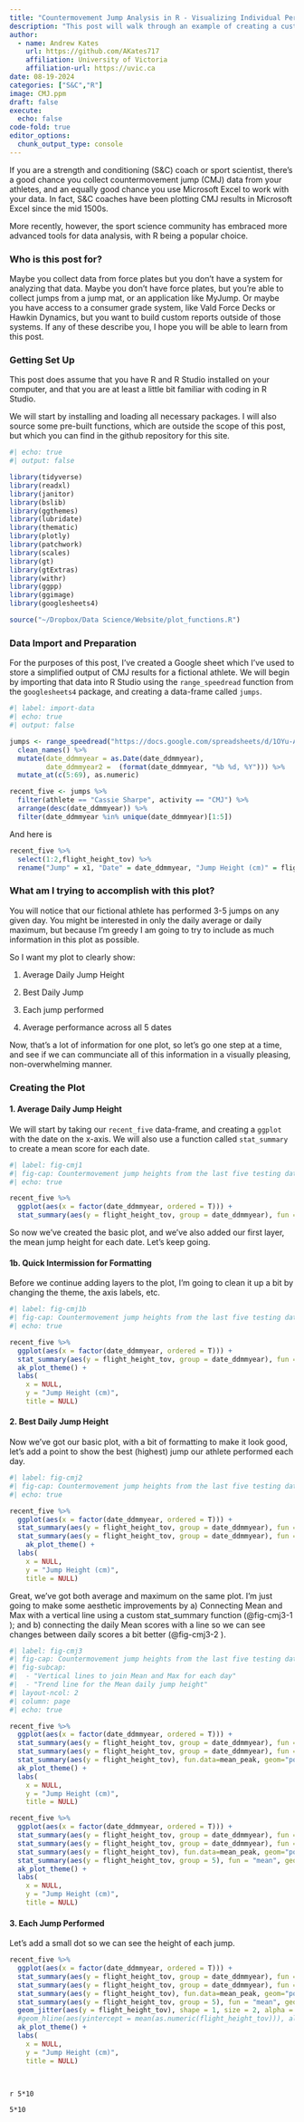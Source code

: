 ```yaml
---
title: "Countermovement Jump Analysis in R - Visualizing Individual Performance"
description: "This post will walk through an example of creating a custom plot to track countermovement jump performance using force plates "
author:
  - name: Andrew Kates
    url: https://github.com/AKates717
    affiliation: University of Victoria
    affiliation-url: https://uvic.ca 
date: 08-19-2024
categories: ["S&C","R"]
image: CMJ.ppm
draft: false
execute: 
  echo: false
code-fold: true
editor_options: 
  chunk_output_type: console
---
```


If you are a strength and conditioning (S&C) coach or sport scientist, there's a good chance you collect countermovement jump (CMJ) data from your athletes, and an equally good chance you use Microsoft Excel to work with your data. In fact, S&C coaches have been plotting CMJ results in Microsoft Excel since the mid 1500s.

More recently, however, the sport science community has embraced more advanced tools for data analysis, with R being a popular choice.

### Who is this post for?

Maybe you collect data from force plates but you don't have a system for analyzing that data. Maybe you don't have force plates, but you're able to collect jumps from a jump mat, or an application like MyJump. Or maybe you have access to a consumer grade system, like Vald Force Decks or Hawkin Dynamics, but you want to build custom reports outside of those systems. If any of these describe you, I hope you will be able to learn from this post.

### Getting Set Up

This post does assume that you have R and R Studio installed on your computer, and that you are at least a little bit familiar with coding in R Studio.

We will start by installing and loading all necessary packages. I will also source some pre-built functions, which are outside the scope of this post, but which you can find in the github repository for this site.

```r
#| echo: true
#| output: false

library(tidyverse)
library(readxl)
library(janitor)
library(bslib)
library(ggthemes)
library(lubridate)
library(thematic)
library(plotly)
library(patchwork)
library(scales)
library(gt)
library(gtExtras)
library(withr)
library(ggpp)
library(ggimage)
library(googlesheets4)

source("~/Dropbox/Data Science/Website/plot_functions.R")


```

### Data Import and Preparation

For the purposes of this post, I've created a Google sheet which I've used to store a simplified output of CMJ results for a fictional athlete. We will begin by importing that data into R Studio using the `range_speedread` function from the `googlesheets4` package, and creating a data-frame called `jumps`.

```r
#| label: import-data
#| echo: true
#| output: false

jumps <- range_speedread("https://docs.google.com/spreadsheets/d/1OYu-AaAK8w36-_JcUsoSuX-BnRnyYozjmn8KQbz-axw/edit?gid=2135526598#gid=2135526598", sheet = "Database") %>%
  clean_names() %>%
  mutate(date_ddmmyear = as.Date(date_ddmmyear),
         date_ddmmyear2 =  (format(date_ddmmyear, "%b %d, %Y"))) %>%
  mutate_at(c(5:69), as.numeric)

recent_five <- jumps %>%
  filter(athlete == "Cassie Sharpe", activity == "CMJ") %>%
  arrange(desc(date_ddmmyear)) %>%
  filter(date_ddmmyear %in% unique(date_ddmmyear)[1:5])

```

And here is

```r
recent_five %>%
  select(1:2,flight_height_tov) %>%
  rename("Jump" = x1, "Date" = date_ddmmyear, "Jump Height (cm)" = flight_height_tov)
```

### What am I trying to accomplish with this plot?

You will notice that our fictional athlete has performed 3-5 jumps on any given day. You might be interested in only the daily average or daily maximum, but because I'm greedy I am going to try to include as much information in this plot as possible.

So I want my plot to clearly show:

1.  Average Daily Jump Height

2.  Best Daily Jump

3.  Each jump performed

4.  Average performance across all 5 dates

Now, that's a lot of information for one plot, so let's go one step at a time, and see if we can communciate all of this information in a visually pleasing, non-overwhelming manner.

### Creating the Plot

#### 1. Average Daily Jump Height

We will start by taking our `recent_five` data-frame, and creating a `ggplot` with the date on the x-axis. We will also use a function called `stat_summary` to create a mean score for each date.

```r
#| label: fig-cmj1
#| fig-cap: Countermovement jump heights from the last five testing dates
#| echo: true

recent_five %>%
  ggplot(aes(x = factor(date_ddmmyear, ordered = T))) +
  stat_summary(aes(y = flight_height_tov, group = date_ddmmyear), fun = "mean", geom = "point", size = 4)

```

So now we've created the basic plot, and we've also added our first layer, the mean jump height for each date. Let's keep going.

#### 1b. Quick Intermission for Formatting

Before we continue adding layers to the plot, I'm going to clean it up a bit by changing the theme, the axis labels, etc.

```r
#| label: fig-cmj1b
#| fig-cap: Countermovement jump heights from the last five testing dates
#| echo: true

recent_five %>%
  ggplot(aes(x = factor(date_ddmmyear, ordered = T))) +
  stat_summary(aes(y = flight_height_tov, group = date_ddmmyear), fun = "mean", geom = "point", size = 4) +
  ak_plot_theme() +
  labs(
    x = NULL,
    y = "Jump Height (cm)",
    title = NULL)
```

#### 2. Best Daily Jump Height

Now we've got our basic plot, with a bit of formatting to make it look good, let's add a point to show the best (highest) jump our athlete performed each day.

```r
#| label: fig-cmj2
#| fig-cap: Countermovement jump heights from the last five testing dates
#| echo: true

recent_five %>%
  ggplot(aes(x = factor(date_ddmmyear, ordered = T))) +
  stat_summary(aes(y = flight_height_tov, group = date_ddmmyear), fun = "mean", geom = "point", size = 4) +
  stat_summary(aes(y = flight_height_tov, group = date_ddmmyear), fun = "max", geom = "point", size = 2) +
    ak_plot_theme() +
  labs(
    x = NULL,
    y = "Jump Height (cm)",
    title = NULL)
```

Great, we've got both average and maximum on the same plot. I'm just going to make some aesthetic improvements by a) Connecting Mean and Max with a vertical line using a custom stat_summary function (@fig-cmj3-1 ); and b) connecting the daily Mean scores with a line so we can see changes between daily scores a bit better (@fig-cmj3-2 ).

```r
#| label: fig-cmj3
#| fig-cap: Countermovement jump heights from the last five testing dates
#| fig-subcap: 
#|  - "Vertical lines to join Mean and Max for each day"
#|  - "Trend line for the Mean daily jump height"
#| layout-ncol: 2
#| column: page
#| echo: true

recent_five %>%
  ggplot(aes(x = factor(date_ddmmyear, ordered = T))) +
  stat_summary(aes(y = flight_height_tov, group = date_ddmmyear), fun = "mean", geom = "point", size = 4) +
  stat_summary(aes(y = flight_height_tov, group = date_ddmmyear), fun = "max", geom = "point", size = 2) +
  stat_summary(aes(y = flight_height_tov), fun.data=mean_peak, geom="pointrange", size = 2) +
  ak_plot_theme() +
  labs(
    x = NULL,
    y = "Jump Height (cm)",
    title = NULL)

recent_five %>%
  ggplot(aes(x = factor(date_ddmmyear, ordered = T))) +
  stat_summary(aes(y = flight_height_tov, group = date_ddmmyear), fun = "mean", geom = "point", size = 4) +
  stat_summary(aes(y = flight_height_tov, group = date_ddmmyear), fun = "max", geom = "point", size = 2) +
  stat_summary(aes(y = flight_height_tov), fun.data=mean_peak, geom="pointrange", size = 2) +
  stat_summary(aes(y = flight_height_tov, group = 5), fun = "mean", geom = "line", linewidth = 1) +
  ak_plot_theme() +
  labs(
    x = NULL,
    y = "Jump Height (cm)",
    title = NULL)
```

#### 3. Each Jump Performed

Let's add a small dot so we can see the height of each jump.

```r


recent_five %>%
  ggplot(aes(x = factor(date_ddmmyear, ordered = T))) +
  stat_summary(aes(y = flight_height_tov, group = date_ddmmyear), fun = "mean", geom = "point", size = 4) +
  stat_summary(aes(y = flight_height_tov, group = date_ddmmyear), fun = "max", geom = "point", size = 2) +
  stat_summary(aes(y = flight_height_tov), fun.data=mean_peak, geom="pointrange", size = 2) +
  stat_summary(aes(y = flight_height_tov, group = 5), fun = "mean", geom = "line", linewidth = 1) +
  geom_jitter(aes(y = flight_height_tov), shape = 1, size = 2, alpha = 0.5, width = 0.2) +
  #geom_hline(aes(yintercept = mean(as.numeric(flight_height_tov))), alpha = 0.3, linetype = 2, linewidth = 1.5) +
  ak_plot_theme() +
  labs(
    x = NULL,
    y = "Jump Height (cm)",
    title = NULL)
  
  
```

`r 5*10`

`5*10`
